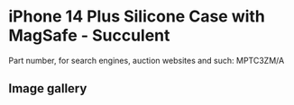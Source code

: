 
# iPhone 14 Plus Silicone Case with MagSafe - Succulent

Part number, for search engines, auction websites and such: MPTC3ZM/A

## Image gallery

<div style={{ width: "768px" }}>
  <GalleryComponent
    images={[
      {
        original: "/everysource/MPTC3.webp",
        thumbnail: "/everypreview/MPTC3.webp",
      },
      {
        original: "/everysource/MPTC3_AV1.webp",
        thumbnail: "/everypreview/MPTC3_AV1.webp",
      },
      {
        original: "/everysource/MPTC3_AV2.webp",
        thumbnail: "/everypreview/MPTC3_AV2.webp",
      },
      {
        original: "/everysource/MPTC3_AV3.webp",
        thumbnail: "/everypreview/MPTC3_AV3.webp",
      },
      {
        original: "/everysource/MPTC3_AV4.webp",
        thumbnail: "/everypreview/MPTC3_AV4.webp",
      }
    ]}
  />
</div>